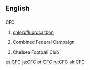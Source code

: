 ==English==

==={{initialism}}===
'''CFC'''

# {{organic chemistry}} [[chlorofluorocarbon]]
# {{US}} Combined Federal Campaign
# {{soccer}} Chelsea Football Club

[[es:CFC]]
[[ja:CFC]]
[[pt:CFC]]
[[ru:CFC]]
[[sk:CFC]]